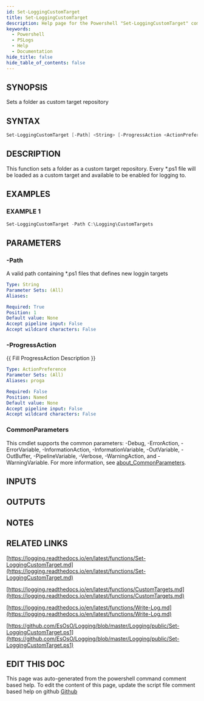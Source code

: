 ```yaml
---
id: Set-LoggingCustomTarget
title: Set-LoggingCustomTarget
description: Help page for the Powershell "Set-LoggingCustomTarget" command
keywords:
  - Powershell
  - PSLogs
  - Help
  - Documentation
hide_title: false
hide_table_of_contents: false
---
```


## SYNOPSIS

Sets a folder as custom target repository

## SYNTAX

```powershell
Set-LoggingCustomTarget [-Path] <String> [-ProgressAction <ActionPreference>] [<CommonParameters>]
```

## DESCRIPTION

This function sets a folder as a custom target repository.
Every *.ps1 file will be loaded as a custom target and available to be enabled for logging to.

## EXAMPLES

### EXAMPLE 1

```powershell
Set-LoggingCustomTarget -Path C:\Logging\CustomTargets
```

## PARAMETERS

### -Path

A valid path containing *.ps1 files that defines new loggin targets

```yaml
Type: String
Parameter Sets: (All)
Aliases:

Required: True
Position: 1
Default value: None
Accept pipeline input: False
Accept wildcard characters: False
```

### -ProgressAction

\{\{ Fill ProgressAction Description \}\}

```yaml
Type: ActionPreference
Parameter Sets: (All)
Aliases: proga

Required: False
Position: Named
Default value: None
Accept pipeline input: False
Accept wildcard characters: False
```

### CommonParameters

This cmdlet supports the common parameters: -Debug, -ErrorAction, -ErrorVariable, -InformationAction, -InformationVariable, -OutVariable, -OutBuffer, -PipelineVariable, -Verbose, -WarningAction, and -WarningVariable. For more information, see [about_CommonParameters](http://go.microsoft.com/fwlink/?LinkID=113216).

## INPUTS

## OUTPUTS

## NOTES

## RELATED LINKS

[https://logging.readthedocs.io/en/latest/functions/Set-LoggingCustomTarget.md](https://logging.readthedocs.io/en/latest/functions/Set-LoggingCustomTarget.md)

[https://logging.readthedocs.io/en/latest/functions/CustomTargets.md](https://logging.readthedocs.io/en/latest/functions/CustomTargets.md)

[https://logging.readthedocs.io/en/latest/functions/Write-Log.md](https://logging.readthedocs.io/en/latest/functions/Write-Log.md)

[https://github.com/EsOsO/Logging/blob/master/Logging/public/Set-LoggingCustomTarget.ps1](https://github.com/EsOsO/Logging/blob/master/Logging/public/Set-LoggingCustomTarget.ps1)

## EDIT THIS DOC 

This page was auto-generated from the powershell command comment based help. To edit the content of this page, update the script file comment based help on github [Github](https://github.com/hanpq/PSLogs)
